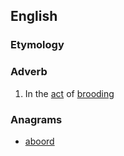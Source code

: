 ==English==

===Etymology===
{{prefix|a|brood}}

===Adverb===
{{en-adv}}

# {{obsolete}} In the [[act]] of [[brooding]]<!-- - [[Abp. Sancroft]]-->

===Anagrams===
* [[aboord#English|aboord]]